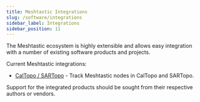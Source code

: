 ```yaml
---
title: Meshtastic Integrations
slug: /software/integrations
sidebar_label: Integrations
sidebar_position: 11
---
```


The Meshtastic ecosystem is highly extensible and allows easy integration with a number of existing software products and projects.

Current Meshtastic integrations:

- [CalTopo / SARTopo](/docs/software/integrations/integrations-caltopo) - Track Meshtastic nodes in CalTopo and SARTopo.

Support for the integrated products should be sought from their respective authors or vendors.
